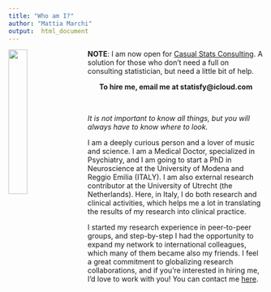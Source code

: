 ```yaml
---
title: "Who am I?"
author: "Mattia Marchi"
output:  html_document
---
```


<img src="images/Me1.jpg" style="width:27%; margin-right: 20px" align="left">

**NOTE**: I am now open for [Casual Stats Consulting](statisfyEN.html). A solution for those who don't need a full on consulting statistician, but need a little bit of help.

<center>
**To hire me, email me at statisfy@icloud.com**
</center>

</br>

*It is not important to know all things, but you will always have to know where to look.*

I am a deeply curious person and a lover of music and science. I am a Medical Doctor, specialized in Psychiatry, and I am going to start a PhD in Neuroscience at the University of Modena and Reggio Emilia (ITALY). I am also external research contributor at the University of Utrecht (the Netherlands). Here, in Italy, I do both research and clinical activities, which helps me a lot in translating the results of my research into clinical practice.

I started my research experience in peer-to-peer groups, and step-by-step I had the opportunity to expand my network to international colleagues, which many of them became also my friends.
I feel a great commitment to globalizing research collaborations, and if you're interested in hiring me, I'd love to work with you! You can contact me [here](contact.html).